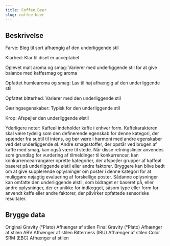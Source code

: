 ```yaml
---
title: Coffee Beer
slug: coffee-beer
---
```


## Beskrivelse
Farve: Bleg til sort afhængig af den underliggende stil

Klarhed: Klar til diset er acceptabel

Oplevet malt aroma og smag: Varierer med underliggende stil for at give balance med kaffesmag og aroma

Opfattet humlearoma og smag: Lav til høj afhængig af den underliggende stil

Opfattet bitterhed: Varierer med den underliggende stil

Gæringsegenskaber: Typisk for den underliggende stil

Krop: Afspejler den underliggende ølstil

Yderligere noter: Kaffeøl ​​indeholder kaffe i enhver form. Kaffekarakteren skal være tydelig som den definerende egenskab for denne kategori, der spænder fra subtil til intens, og bør være i harmoni med andre egenskaber ved det underliggende øl. Andre smagsstoffer, der opstår ved brugen af ​​kaffe med smag, kan også være til stede.						Når disse retningslinjer anvendes som grundlag for vurdering af tilmeldinger til konkurrencer, kan konkurrencearrangører oprette kategorier, der afspejler grupper af kaffeøl ​​baseret på underliggende ølstil eller andre faktorer. Bryggere kan blive bedt om at give supplerende oplysninger om poster i denne kategori for at muliggøre nøjagtig evaluering af forskellige poster. Sådanne oplysninger kan omfatte den underliggende ølstil, som bidraget er baseret på, eller andre oplysninger, der er unikke for indlægget, såsom type eller form for anvendt kaffe eller andre faktorer, der påvirker opfattede sensoriske resultater.



## Brygge data
Original Gravity (°Plato) Afhænger af stilen 
Final Gravity  (°Plato) Afhænger af stilen 
ABV Afhænger af stilen 
Bitterness (IBU) Afhænger af stilen
Color SRM (EBC) Afhænger af stilen					

